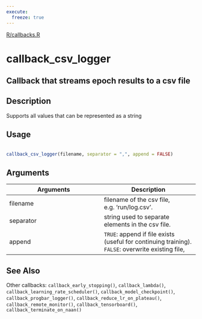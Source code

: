```yaml
---
execute:
  freeze: true
---
```


[R/callbacks.R](https://github.com/rstudio/keras//blob/main/R/callbacks.R#L471) 

# callback_csv_logger

## Callback that streams epoch results to a csv file

## Description
 Supports all values that can be represented as a string 


## Usage
```r
 
callback_csv_logger(filename, separator = ",", append = FALSE) 
```

## Arguments
|Arguments|Description|
|---|---|
| filename | filename of the csv file, e.g. 'run/log.csv'. |
| separator | string used to separate elements in the csv file. |
| append | `TRUE`: append if file exists (useful for continuing training). `FALSE`: overwrite existing file, |






## See Also
 Other callbacks:  `callback_early_stopping()`, `callback_lambda()`, `callback_learning_rate_scheduler()`, `callback_model_checkpoint()`, `callback_progbar_logger()`, `callback_reduce_lr_on_plateau()`, `callback_remote_monitor()`, `callback_tensorboard()`, `callback_terminate_on_naan()` 

